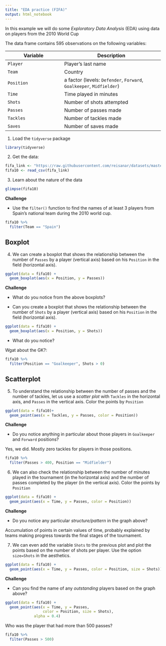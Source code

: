 ---
title: "EDA practice (FIFA)"
output: html_notebook
---

In this example we will do some _Exploratory Data Analysis_ (EDA) using data on players from the 2010 World Cup

The data frame contains 595 observations on the following variables:

Variable      | Description
--------------|------------------------
`Player`      | Player's last name
`Team`        | Country
`Position`    | a factor (levels: `Defender`, `Forward`, `Goalkeeper`, `Midfielder`)
`Time`        | Time played in minutes
`Shots`       | Number of shots attempted
`Passes`      | Number of passes made
`Tackles`     | Number of tackles made
`Saves`       | Number of saves made


1. Load the `tidyverse` package

```{r, message=FALSE}
library(tidyverse)
```

2. Get the data:

```{r, message=FALSE}
fifa_link <- "https://raw.githubusercontent.com/reisanar/datasets/master/worldcup.csv"
fifa10 <- read_csv(fifa_link)
```

3. Learn about the nature of the data

```{r}
glimpse(fifa10)
```


**Challenge**

- Use the `filter()` function to find the names of at least 3 players from Spain's national team during the 2010 world cup.

```{r}
fifa10 %>%
  filter(Team == "Spain")
```



## Boxplot 

4. We can create a boxplot that shows the relationship between the number of `Passes` by a player (vertical axis) based on his `Position` in the field (horizontal axis).

```{r}
ggplot(data = fifa10) +
  geom_boxplot(aes(x = Position, y = Passes))

```


**Challenge**

- What do you notice from the above boxplots? 

- Can you create a boxplot that shows the relationship between the number of `Shots` by a player (vertical axis) based on his `Position` in the field (horizontal axis).

```{r}
ggplot(data = fifa10) +
  geom_boxplot(aes(x = Position, y = Shots))
```


- What do you notice?

Wgat about the GK?:

```{r}
fifa10 %>%
  filter(Position == "Goalkeeper", Shots > 0)
```



## Scatterplot

5. To understand the relationship between the number of passes and the number of tackles, let us use a _scatter plot_ with `Tackles` in the horizontal axis, and `Passes` in the vertical axis. Color the points by `Position`

```{r}
ggplot(data = fifa10)+
  geom_point(aes(x = Tackles, y = Passes, color = Position))

```

**Challenge**

- Do you notice anything in particular about those players in `Goalkeeper` and `Forward` positions?

Yes, we did. Mostly zero tackles for players in those positions.

```{r}
fifa10 %>%
  filter(Passes > 400, Position == "Midfielder")
```




6. We can also check the relationship between the number of minutes played in the tournament (in the horizontal axis) and the number of passes completed by the player (in the vertical axis). Color the points by `Position`

```{r}
ggplot(data = fifa10) +
  geom_point(aes(x = Time, y = Passes, color = Position))

```

**Challenge**

- Do you notice any particular _structure/pattern_ in the graph above? 

Accumulation of points in certain values of time, probably explained by teams making progress towards the final stages of the tournament.

7. We can even add the variable `Shots` to the previous plot and plot the points based on the number of shots per player. Use the option `size=Shots` in the aesthetics. 

```{r}
ggplot(data = fifa10) +
  geom_point(aes(x = Time, y = Passes, color = Position, size = Shots))

```

**Challenge**

- Can you find the name of any _outstanding_ players based on the graph above? 

```{r}
ggplot(data = fifa10) +
  geom_point(aes(x = Time, y = Passes,
                 color = Position, size = Shots),
             alpha = 0.4)
```

Who was the player that had more than 500 passes?

```{r}
fifa10 %>%
  filter(Passes > 500)
```












